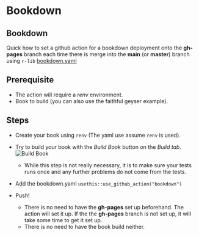 # Bookdown

## Bookdown

Quick how to set a github action for a bookdown deployment onto the **gh-pages** branch each time there is merge into the **main** (or **master**) branch using `r-lib` [bookdown.yaml](https://github.com/r-lib/actions/blob/v2-branch/examples/bookdown.yaml)

## Prerequisite

-   The action will require a *renv* environment.
-   Book to build (you can also use the faithful geyser example).

## Steps

-   Create your book using `renv` (The yaml use assume `renv` is used).

-   Try to build your book with the *Build Book* button on the *Build tab*.
![Build Book]("images/bookdown/buildbook.png")

    -   While this step is not really necessary, it is to make sure your tests runs once and any further problems do not come from the tests.

-   Add the bookdown.yaml `usethis::use_github_action("bookdown")`

-   Push!
    -   There is no need to have the **gh-pages** set up beforehand. The action will set it up. If the the **gh-pages** branch is not set up, it will take some time to get it set up.
    -   There is no need to have the book build neither.
